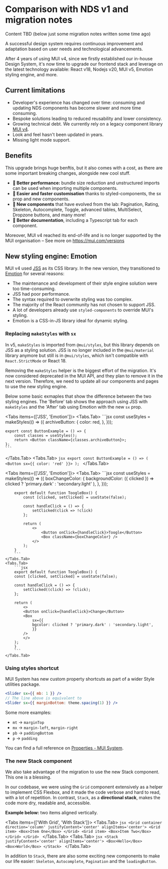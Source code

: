 
# Comparison with NDS v1 and migration notes

Content TBD (below just some migration notes written some time ago)

<Callout>
  A successful design system requires continuous improvement and adaptation based on user needs and
  technological advancements.
</Callout>

After 4 years of using MUI v4, since we firstly established our in-house Design System, it's now time to upgrade our frontend stack and leverage on the latest technology available: React v18, Nodejs v20, MUI v5, Emotion styling engine, and more.

## Current limitations

- Developer's experience has changed over time: consuming and updating NDS components has become slower and more time consuming.
- Bespoke solutions leading to reduced reusability and lower consistency.
- Growing technical debt. We currently rely on a legacy component library [MUI v4](https://v4.mui.com/).
- Look and feel hasn't been updated in years.
- Missing light mode support.

## Benefits

This upgrade brings huge benftis, but it also comes with a cost, as there are some important breaking changes, alongside new cool stuff.

- **🚀 Better performance:** bundle size reduction and unstructured imports can be used when importing multiple components.
- **💅 Easier and faster customisation** thanks to styled-components, the sx prop and new components.
- **💎 New components** that have evolved from the lab: Pagination, Rating, Skeleton, Autocomplete, Toggle, advanced tables, MultiSelect, Dropzone buttons, and many more!
- **📄 Better documentation**, including a Typescript tab for each component.

Moreover, MUI v4 reached its end-of-life and is no longer supported by the MUI organisation &ndash; See more on https://mui.com/versions

## New styling engine: Emotion

MUI v4 used [JSS](https://cssinjs.org/) as its CSS library. In the new version, they transitioned to [Emotion](https://emotion.sh/docs/introduction) for several reasons:

- The maintenance and development of their style engine solution were too time-consuming.
- JSS had poor performance.
- The syntax required to overwrite styling was too complex.
- The majority of the React community has not chosen to support JSS.
- A lot of developers already use `styled-components` to override MUI's styling.
- Emotion is a CSS-in-JS library ideal for dynamic styling.

### Replacing `makeStyles` with `sx`

In v5, `makeStyles` is imported from `@mui/styles`, but this library depends on JSS as a styling solution. JSS is no longer included in the `@mui/material` library anymore but still is in `@mui/styles`, which isn't compatible with `React.StrictMode` or React 18.

Removing the `makeStyles` helper is the biggest effort of the migration. It's now considered deprecated in the MUI API, and they plan to remove it in the next version. Therefore, we need to update all our components and pages to use the new styling engine.

Below some basic exmaples that show the difference between the two styling engines. The 'Before' tab shows the approach using JSS with `makeStyles` and the 'After' tab using Emotion with the new `sx` prop.

<Tabs items={['JSS', 'Emotion']}>
  <Tabs.Tab>
    ```jsx
    const useStyles = makeStyles(() => ({
        archiveButton: {
            color: red,
        },
    }));

    export const ButtonExample = () => {
        const classes = useStyles();
        return <Button className={classes.archiveButton}>;
    };
    ```

  </Tabs.Tab>
  <Tabs.Tab>
    ```jsx
    export const ButtonExample = () => (
        <Button sx={{ color: 'red' }}>
    );
    ```
  </Tabs.Tab>
</Tabs>

<Tabs items={['JSS', 'Emotion']}>
    <Tabs.Tab>
        ```jsx
        const useStyles = makeStyles(() => ({
            boxChangeColor: {
                backgroundColor: ({ clicked }) =>
                    clicked ? 'primary.dark' : 'secondary.light'
                ),
            },
        }));

        export default function ToogleBox() {
            const [clicked, setClicked] = useState(false);

            const handleClick = () => {
                setClicked(click => !click)
            };

            return (
                <>
                    <Button onClick={handleClick}>Toogle</Button>
                    <Box className={boxChangeColor} />
                </>
            );
        }
        ```
    </Tabs.Tab>
    <Tabs.Tab>
        ```jsx
        export default function ToogleBox() {
        const [clicked, setClicked] = useState(false);

        const handleClick = () => {
            setClicked((click) => !click);
        };

        return (
            <>
            <Button onClick={handleClick}>Change</Button>
            <Box
                sx={{
                bgcolor: clicked ? 'primary.dark' : 'secondary.light',
                }}
            />
            </>
        );
        }
        ```
    </Tabs.Tab>

</Tabs>

### Using styles shortcut

MUI System has new custom property shortcuts as part of a wider Style utilities package.

```jsx
<Slider sx={{ mb: 1 }} />
// The line above is equivalent to
<Slider sx={{ marginBottom: theme.spacing(1) }} />
```

Some more examples:

- `mt` → `marginTop`
- `mx` → `margin-left`, `margin-right`
- `pb` → `paddingBottom`
- `p` → `padding`

You can find a full reference on [Properties - MUI System](https://mui.com/system/properties/).

### The new Stack component

We also take advantage of the migration to use the new Stack component. This one is a blessing.

In our codebase, we were using the `Grid` component extensively as a helper to implement CSS Flexbox, and it made the code verbose and hard to read, with a lot of repetition. In contrast, `Stack`, as a **directional stack**, makes the code more dry, readable and, accessible.

**Example below:** two items aligned vertically.

<Tabs items={['With Grid', 'With Stack']}>
  <Tabs.Tab>
    ```jsx
    <Grid container direction='column' justifyContent='center' alignItems='center'>
      <Grid item>
        <Box>Item One</Box>
      </Grid>
      <Grid item>
        <Box>Item Two</Box>
      </Grid>
    </Grid>
    ```
  </Tabs.Tab>
  <Tabs.Tab>
    ```jsx
    <Stack justifyContent='center' alignItems='center'>
      <Box>Hello</Box>
      <Box>World</Box>
    </Stack>
    ```
  </Tabs.Tab>
</Tabs>

In addition to `Stack`, there are also some exciting new components to make our life easier: `Skeleton`, `Autocomplete`, `Pagination` and the `loadingButton`.
